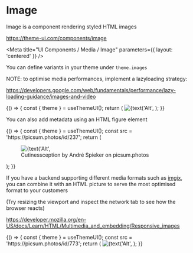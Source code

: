 
# Image

Image is a component rendering styled HTML images

https://theme-ui.com/components/image

<Meta title="UI Components / Media / Image" parameters={{ layout: 'centered' }} />

You can define variants in your theme under `theme.images`

NOTE: to optimise media performances, implement a lazyloading strategy:

https://developers.google.com/web/fundamentals/performance/lazy-loading-guidance/images-and-video

<Preview>
  <Story name="Default">
    {() => {
      const { theme } = useThemeUI();
      return (
        <Image
          variant={select('Variant', theme ? Object.keys(theme.images || {}) : [])}
          src={text('Src', `https://picsum.photos/720/405`)}
          alt={text('Alt', 'Placeholder')}
          sx={{
            objectFit: select(
              'CSS object-fit',
              ['fill', 'cover', 'contain', 'scale-down', 'none'],
              'cover',
            ),
          }}
        />
      );
    }}
  </Story>
</Preview>

You can also add metadata using an HTML figure element

<Preview>
  <Story name="Metadata">
    {() => {
      const { theme } = useThemeUI();
      const src = 'https://picsum.photos/id/237';
      return (
        <figure>
          <Image
            variant={select('Variant', theme ? Object.keys(theme.images || {}) : [])}
            src={`${src}/480/270.jpg`}
            alt={text('Alt', 'Cute puppy')}
            width={number('Width', 720)}
            height={number('Height', 405)}
          />
          <figcaption>Cutinessception by André Spieker on picsum.photos</figcaption>
        </figure>
      );
    }}
  </Story>
</Preview>

If you have a backend supporting different media formats such as [imgix](https://www.imgix.com/), you can combine it with an HTML picture to serve the most optimised format to your customers

(Try resizing the viewport and inspect the network tab to see how the browser reacts)

https://developer.mozilla.org/en-US/docs/Learn/HTML/Multimedia_and_embedding/Responsive_images

<Preview>
  <Story name="Responsive images">
    {() => {
      const { theme } = useThemeUI();
      const src = 'https://picsum.photos/id/773';
      return (
        <picture>
          <source
            type="image/webp"
            srcSet={`${src}/1440/810.webp 2x, ${src}/720/405.webp 1x`}
            media="(min-width: 480px)"
          />
          <source
            type="image/jpeg"
            srcSet={`${src}/1440/810.jpg 2x, ${src}/720/405.jpg 1x`}
            media="(min-width: 480px)"
          />
          <Image
            variant={select('Variant', theme ? Object.keys(theme.images || {}) : [])}
            src={`${src}/480/270`}
            alt={text('Alt', 'Trolltun(yo)ga')}
          />
        </picture>
      );
    }}
  </Story>
</Preview>
